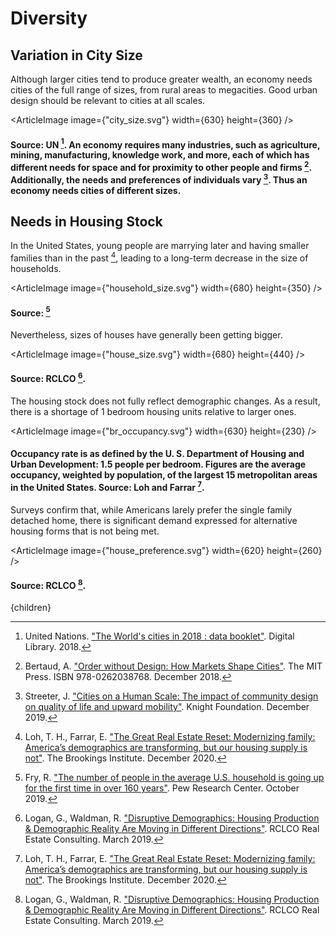 


# Diversity

## Variation in City Size
Although larger cities tend to produce greater wealth, an economy needs cities of the full range of sizes, from rural areas to megacities. Good urban design should be relevant to cities at all scales.

<ArticleImage image={"city_size.svg"} width={630} height={360} />
#### Source: UN [^6]. An economy requires many industries, such as agriculture, mining, manufacturing, knowledge work, and more, each of which has different needs for space and for proximity to other people and firms [^1]. Additionally, the needs and preferences of individuals vary [^5]. Thus an economy needs cities of different sizes.

## Needs in Housing Stock
In the United States, young people are marrying later and having smaller families than in the past [^4], leading to a long-term decrease in the size of households.

<ArticleImage image={"household_size.svg"} width={680} height={350} />
#### Source: [^2]

Nevertheless, sizes of houses have generally been getting bigger.

<ArticleImage image={"house_size.svg"} width={680} height={440} />
#### Source: RCLCO [^3].

The housing stock does not fully reflect demographic changes. As a result, there is a shortage of 1 bedroom housing units relative to larger ones.

<ArticleImage image={"br_occupancy.svg"} width={630} height={230} />
#### Occupancy rate is as defined by the U. S. Department of Housing and Urban Development: 1.5 people per bedroom. Figures are the average occupancy, weighted by population, of the largest 15 metropolitan areas in the United States. Source: Loh and Farrar [^4].

Surveys confirm that, while Americans larely prefer the single family detached home, there is significant demand expressed for alternative housing forms that is not being met.

<ArticleImage image={"house_preference.svg"} width={620} height={260} />
#### Source: RCLCO [^3].


[^1]: Bertaud, A. ["Order without Design: How Markets Shape Cities"](https://www.amazon.com/Order-without-Design-Markets-Cities/dp/0262038765). The MIT Press. ISBN 978-0262038768. December 2018.

[^2]: Fry, R. ["The number of people in the average U.S. household is going up for the first time in over 160 years"](https://www.pewresearch.org/fact-tank/2019/10/01/the-number-of-people-in-the-average-u-s-household-is-going-up-for-the-first-time-in-over-160-years/). Pew Research Center. October 2019.

[^3]: Logan, G., Waldman, R. ["Disruptive Demographics: Housing Production & Demographic Reality Are Moving in Different Directions"](https://www.rclco.com/publication/disruptive-demographics-housing-productions-and-demographic-reality-moving-in-different-directions/). RCLCO Real Estate Consulting. March 2019.

[^4]: Loh, T. H., Farrar, E. ["The Great Real Estate Reset: Modernizing family: America’s demographics are transforming, but our housing supply is not"](https://www.brookings.edu/essay/trend-2-americas-demographics-are-transforming-but-our-housing-supply-is-not/). The Brookings Institute. December 2020.

[^5]: Streeter, J. ["Cities on a Human Scale: The impact of community design on quality of life and upward mobility"](https://knightfoundation.org/articles/cities-on-a-human-scale-the-impact-of-community-design-on-quality-of-life-and-upward-mobility/). Knight Foundation. December 2019.

[^6]: United Nations. ["The World's cities in 2018 : data booklet"](https://digitallibrary.un.org/record/3799524?ln=en). Digital Library. 2018.

  <Article 
    focusAreaUrl={focusAreaUrl} 
    hierarchy={hierarchy} 
    site={site}
  >
    {children}
  </Article>
